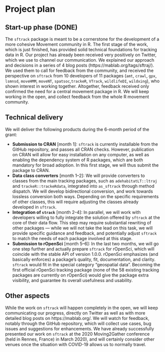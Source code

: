 # Project plan

## Start-up phase (DONE)
<!--
Covering the planning phase, this section should provide a relatively detailed plan of how work will start on the project. This section is important because projects need to get up and running quickly.


 - [ ] Setting up collaboration platform inc. code for contributors etc.
 - [ ] Licence decisions
 - [ ] Reporting framework
-->

The `sftrack` package is meant to be a cornerstone for the development
of a more cohesive Movement community in R. The first stage of the
work, which is just finished, has provided solid technical foundations
for tracking data in R. Our project has already been received very
positively on Twitter, which we use to channel our communication. We
explained our approach and decisions in a series of 4 blog posts
(https://mablab.org/tags/sftraj/). We used them to call for feedback
from the community, and received the perspective on `sftrack` from 10
developers of 11 packages (`amt`, `crawl`, `gpx`, `lsmnsd`, `moveHMM`,
`moveNT`, `spatsoc`,`trackeR`, `VTrack`, `wildlifeDI`, `wildxing`),
who shown interest in working together. Altogether, feedback received
only confirmed the need for a central movement package in R. We will
keep working in the open, and collect feedback from the whole R
movement community.


## Technical delivery
<!--
Covering the actual delivery of the project this section should provide at least a high-level the implementation. 

Including target dates is really important as you need to be committed and the ISC need to have a means of tracking delivery
-->

We will deliver the following products during the 6-month period of
the grant:

* **Submission to CRAN** [month 1]: `sftrack` is currently installable
  from the GitHub repository, and passes all CRAN checks. However,
  publication on CRAN will allow for easy installation on any
  computer, as well as enabling the dependency system of R packages,
  which are both mandatory for broad adoption.  In this first stage,
  we will thus submit the package to CRAN.
* **Data class converters** [month 1–2]: We will provide converters to
  classes from the main tracking packages, such as
  `adehabitatLT::ltraj` and `trackeR::trackeRdata`, integrated into
  `as_sftrack` through method dispatch. We will develop bidirectional
  conversion, and work towards lossless conversion both ways.
  Depending on the specific requirements of other classes, this will
  require adjusting the classes already developed in `sftrack`.
* **Integration of `strack`** [month 2–4]: In parallel, we will work
  with developers willing to fully integrate the solution offered by
  `sftrack` at the core of their data flow. This step may require
  substantial rewriting of other packages — while we will not take the
  lead on this task, we will provide specific guidance and feedback,
  and potentially adjust `sftrack` to match the needs of each package
  involved at this stage.
* **Submission to rOpenSci** [month 5–6]: In the last two months, we
  will go one step further and actually prepare `sftrack` for
  rOpenSci, which will coincide with the stable API of version
  1.0.0. rOpenSci emphasizes (and basically enforces) a package's
  quality, fit, documentation, and clarity. `sftrack` would fit in the
  special category "geospatial data". Becoming the first official
  rOpenSci tracking package (none of the 58 existing tracking packages
  are currently on rOpenSci) would give the package extra visibility,
  and guarantee its overall usefulness and usability.


## Other aspects
<!--
Covering non-technical activities like on-going publicity, paper preparation, discussion groups etc. that might be required to facilitate successful delivery of the project.

 - [ ] Announcement post
 - [ ] Delivery blog post
 - [ ] Twitter
 - [ ] UseR!
 - [ ] ISC meetings
-->

While the work on `sftrack` will happen completely in the open, we
will keep communicating our progress, directly on Twitter as well as
with more detailed blog posts on https://mablab.org/. We will watch
for feedback, notably through the GitHub repository, which will
collect use cases, bug issues and suggestions for enhancements. We
have already successfully presented our work on `sftrack` at the 2020
Moving2Gather conference (held in Rennes, France) in March 2020), and
will certainly consider other venues once the situation with COVID-19
allows us to normally travel.
